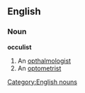 ==English==
===Noun===
'''occulist'''
#An [[opthalmologist]]
#An [[optometrist]]
[[Category:English nouns]]
